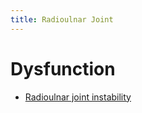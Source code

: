 ```yaml
---
title: Radioulnar Joint
---
```




# Dysfunction

- [Radioulnar joint instability]("/The Archive/Pathologies/Pathologies by Region/Upper extremity/Radioulnar Joint/radioulnar_joint_instability.qmd")

